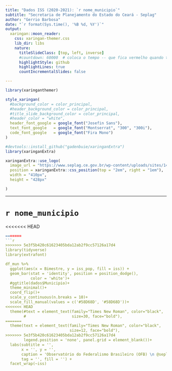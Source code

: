```yaml
---
title: "Dados ISS (2020-2021): `r nome_municipio`"
subtitle: "Secretaria de Planejamento do Estado do Ceará - Seplag"
author: "Gerrio Barbosa"
date: "`r format(Sys.time(), '%B %d, %Y')`"
output:
  xaringan::moon_reader:
    css: xaringan-themer.css
    lib_dir: libs
    nature:
      titleSlideClass: [top, left, inverse]
      #countdown: 60000  # coloca o tempo -- que fica vermelho quando termina
      highlightStyle: github
      highlightLines: true
      countIncrementalSlides: false

---
```


```r

library(xaringanthemer)

style_xaringan(
  #background_color = color_principal,
  #header_background_color = color_principal,
  #title_slide_background_color = color_principal,
  #header_color = "white",
  header_font_google = google_font("Josefin Sans"),
  text_font_google   = google_font("Montserrat", "300", "300i"),
  code_font_google   = google_font("Fira Mono")
)
```

```r
#devtools::install_github("gadenbuie/xaringanExtra")
library(xaringanExtra)

xaringanExtra::use_logo(
  image_url = "https://www.seplag.ce.gov.br/wp-content/uploads/sites/14/2021/04/INVERTIDA-WEB-branca.png",
  position = xaringanExtra::css_position(top = "2em", right = "1em"),
  width = "410px",
  height = "428px"

)

```

---


# `r nome_municipio`

<<<<<<< HEAD
```r
=======
```r
>>>>>>> 5e3f5b420c61623405bda12ab2f9cc57126a17d4
library(tidyverse)
library(extrafont)

df_mun %>%
  ggplot(aes(x = Bimestre, y = iss_pop, fill = iss)) +
  geom_bar(stat = 'identity', position = position_dodge(),
           color = 'white')+
  #ggtitle(dados$Municipio)+
  theme_minimal()+
  coord_flip()+
  scale_y_continuous(n.breaks = 10)+
  scale_fill_manual(values = c('#58D68D', '#58D68D'))+
<<<<<<< HEAD
  theme(#text = element_text(family="Times New Roman", color="black",
        #                    size=30, face="bold"), 
=======
  theme(text = element_text(family="Times New Roman", color="black",
                            size=12, face="bold"), 
>>>>>>> 5e3f5b420c61623405bda12ab2f9cc57126a17d4
        legend.position = 'none', panel.grid = element_blank())+
  labs(subtitle = '',
       x = '', y = '',
       caption = 'Observatório do Federalismo Brasileiro (OFB) \n @seplagce',
       tag = '', fill = '') + 
  facet_wrap(~iss)

```



